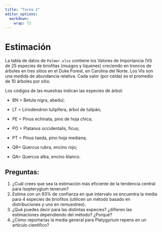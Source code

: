 ```yaml
---
title: "Tarea 2"
editor_options: 
  markdown: 
    wrap: 72
---
```


# Estimación

La tabla de datos de `Palmer.xlsx` contiene los Valores de Importancia
(VI) de 25 especies de briofitas (musgos y líquenes) creciendo en
troncos de árboles en tres sitios en el Duke Forest, en Carolina del
Norte. Los VIs son una medida de abundancia relativa. Cada valor (por
celda) es el promedio de 10 árboles por sitio.

Los códigos de las muestras indican las especies de árbol:

-   BN = Betula nigra, abedul;

-   LT = Liriodendron tulipifera, árbol de tulipán;

-   PE = Pinus echinata, pino de hoja chica;

-   PO = Platanus occidentalis, ficus;

-   PT = Pinus taeda, pino hoja mediana;

-   QR= Quercus rubra, encino rojo;

-   QA= Quercus alba, encino blanco.

## Preguntas:

1)  ¿Cuál crees que sea la estimación más eficiente de la tendencia
    central para Isopterygium tenerum?
2)  Estima con un 93% de confianza en que intervalo se encuentra la
    media para 4 especies de briofitos (utilicen un método basado en
    distribuciones y uno en remuestreo).
3)  ¿Qué puedes decir para las distintas especies? ¿difieren las
    estimaciones dependiendo del método? ¿Porqué?
4)  ¿Cómo reportarías la media general para Platygyrium repens en un
    artículo científico?
